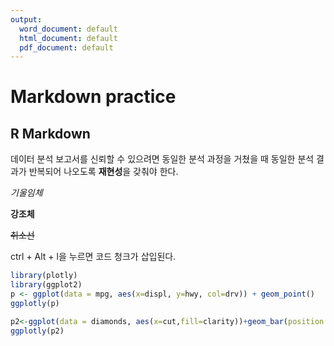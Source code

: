 ---
output:
  word_document: default
  html_document: default
  pdf_document: default
---
# Markdown practice

## R Markdown
데이터 분석 보고서를 신뢰할 수 있으려면 동일한 분석 과정을 거쳤을 때 동일한 분석 결과가 반복되어 나오도록 **재현성**을 갖춰야 한다.


*기울임체*

**강조체**

~~취소선~~

ctrl + Alt + l을 누르면 코드 청크가 삽입된다.

```{r}
library(plotly)
library(ggplot2)
p <- ggplot(data = mpg, aes(x=displ, y=hwy, col=drv)) + geom_point()
ggplotly(p)

```



```{r}
p2<-ggplot(data = diamonds, aes(x=cut,fill=clarity))+geom_bar(position = "dodge")
ggplotly(p2)
```